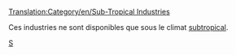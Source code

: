 [[Translation:Category/en/Sub-Tropical Industries]]

Ces industries ne sont disponibles que sous le climat [[fr/Manual/Climat#subtropical|subtropical]].

[[Category:fr/Industries|S]]